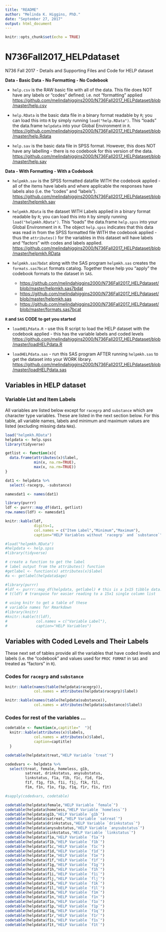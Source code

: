 ```yaml
---
title: "README"
author: "Melinda K. Higgins, PhD."
date: "September 27, 2017"
output: html_document
---
```


```r
knitr::opts_chunk$set(echo = TRUE)
```

# N736Fall2017_HELPdataset

N736 Fall 2017 - Details and Supporting Files and Code for HELP dataset

**Data - Basic Data - No Formatting - No Codebook**

* `help.csv` is the RAW basic file with all of the data. This file does NOT have any labels or "codes" defined; i.e. not "formatting" applied [https://github.com/melindahiggins2000/N736Fall2017_HELPdataset/blob/master/help.csv](https://github.com/melindahiggins2000/N736Fall2017_HELPdataset/blob/master/help.csv)

* `help.RData` is the basic data file in a binary format readable by `R`; you can load this into `R` by simply running `load("help.RData")`. This "loads" the data.frame `helpdata` into your Global Environment in `R`. [https://github.com/melindahiggins2000/N736Fall2017_HELPdataset/blob/master/help.Rdata](https://github.com/melindahiggins2000/N736Fall2017_HELPdataset/blob/master/help.Rdata)

* `help.sav` is the basic data file in SPSS format. However, this does NOT have any labelling - there is no codebook for this version of the data. [https://github.com/melindahiggins2000/N736Fall2017_HELPdataset/blob/master/help.sav](https://github.com/melindahiggins2000/N736Fall2017_HELPdataset/blob/master/help.sav)

**Data - With Formatting - With a Codebook**

* `helpmkh.sav` is the SPSS formatted datafile WITH the codebook applied - all of the items have labels and where applicable the responses have labels also (i.e. the "codes" and "labels"). [https://github.com/melindahiggins2000/N736Fall2017_HELPdataset/blob/master/helpmkh.sav](https://github.com/melindahiggins2000/N736Fall2017_HELPdataset/blob/master/helpmkh.sav)

* `helpmkh.RData` is the dataset WITH Labels applied in a binary format readable by `R`; you can load this into `R` by simply running `load("helpmkh.RData")`. This "loads" the data.frame `help.spss` into your Global Environment in `R`. The object `help.spss` indicates that this data was read in from the SPSS formatted file WITH the codebook applied - thus the `attributes()` for the variables in this dataset will have labels and "factors" with codes and labels applied. [https://github.com/melindahiggins2000/N736Fall2017_HELPdataset/blob/master/helpmkh.RData](https://github.com/melindahiggins2000/N736Fall2017_HELPdataset/blob/master/helpmkh.RData)

* `helpmkh.sas7bdat` along with the SAS program `helpmkh.sas` creates the `formats.sas7bcat` formats catalog. Together these help you "apply" the codebook formats to the dataset in `SAS`.
    - [https://github.com/melindahiggins2000/N736Fall2017_HELPdataset/blob/master/helpmkh.sas7bdat](https://github.com/melindahiggins2000/N736Fall2017_HELPdataset/blob/master/helpmkh.sas7bdat)
    - [https://github.com/melindahiggins2000/N736Fall2017_HELPdataset/blob/master/helpmkh.sas](https://github.com/melindahiggins2000/N736Fall2017_HELPdataset/blob/master/helpmkh.sas)
    - [https://github.com/melindahiggins2000/N736Fall2017_HELPdataset/blob/master/formats.sas7bcat](https://github.com/melindahiggins2000/N736Fall2017_HELPdataset/blob/master/formats.sas7bcat)

**`R` and `SAS` CODE to get you started**

* `loadHELPdata.R` - use this R script to load the HELP dataset with the codebook applied - this has the variable labels and coded levels [https://github.com/melindahiggins2000/N736Fall2017_HELPdataset/blob/master/loadHELPdata.R](https://github.com/melindahiggins2000/N736Fall2017_HELPdataset/blob/master/loadHELPdata.R)

* `loadHELPdata.sas` - run this SAS program AFTER running `helpmkh.sas` to get the dataset into your WORK library. [https://github.com/melindahiggins2000/N736Fall2017_HELPdataset/blob/master/loadHELPdata.sas](https://github.com/melindahiggins2000/N736Fall2017_HELPdataset/blob/master/loadHELPdata.sas)

## Variables in HELP dataset 

### Variable List and Item Labels

All variables are listed below except for `racegrp` and `substance` which are character type variables. These are listed in the next section below. For this table, all variable names, labels and minimum and maximum values are listed (excluding missing data `NA`s).

```r
load("helpmkh.RData")
helpdata <- help.spss
library(tidyverse)

getlist <- function(x){
  data.frame(attributes(x)$label,
             min(x, na.rm=TRUE),
             max(x, na.rm=TRUE))
}

dat1 <- helpdata %>%
  select(-racegrp, -substance)

namesdat1 <- names(dat1)

library(purrr)
ldf <- purrr::map_df(dat1, getlist)
row.names(ldf) <- namesdat1

knitr::kable(ldf,
             digits=1,
             col.names = c("Item Label","Minimum","Maximum"),
             caption="HELP Variables without `racegrp` and `substance`")

```




```r
#load("helpmkh.RData")
#helpdata <- help.spss
#library(tidyverse)

# create a function to get the label
# label output from the attributes() function
#getlabel <- function(x) attributes(x)$label
#a <- getlabel(helpdata$age)

#library(purrr)
#ldf <- purrr::map_df(helpdata, getlabel) # this is a 1x15 tibble data.frame
# t(ldf) # transpose for easier reading to a 15x1 single column list

# using knitr to get a table of these
# variable names for Rmarkdown
#library(knitr)
#knitr::kable(t(ldf),
#             col.names = c("Variable Label"),
#             caption="HELP Variables")
```

## Variables with Coded Levels and Their Labels

These next set of tables provide all the variables that have coded levels and labels (i.e. the "codebook" and values used for `PROC FORMAT` in `SAS` and treated as "factors" in `R`).

### Codes for `racegrp` and `substance`

```r

knitr::kable(names(table(helpdata$racegrp)),
             col.names = attributes(helpdata$racegrp)$label)

knitr::kable(names(table(helpdata$substance)),
             col.names = attributes(helpdata$substance)$label)
```

### Codes for rest of the variables ...

```r
codetable <- function(x,captitle="  "){
  knitr::kable(attributes(x)$labels,
             col.names = attributes(x)$label,
             caption=captitle)
  }

codetable(helpdata$treat,"HELP Variable `treat`")

codedvars <- helpdata %>%
  select(treat, female, homeless, g1b, 
         satreat, drinkstatus, anysubstatus,
         linkstatus, f1a, f1b, f1c, f1d, f1e,
         f1f, f1g, f1h, f1i, f1j, f1k, f1l,
         f1m, f1n, f1o, f1p, f1q, f1r, f1s, f1t)

#sapply(codedvars, codetable)

codetable(helpdata$female,"HELP Variable `female`")
codetable(helpdata$homeless,"HELP Variable `homeless`")
codetable(helpdata$g1b,"HELP Variable `g1b`")
codetable(helpdata$satreat,"HELP Variable `satreat`")
codetable(helpdata$drinkstatus,"HELP Variable `drinkstatus`")
codetable(helpdata$anysubstatus,"HELP Variable `anysubstatus`")       
codetable(helpdata$linkstatus,"HELP Variable `linkstatus`")
codetable(helpdata$f1a,"HELP Variable `f1a`")
codetable(helpdata$f1b,"HELP Variable `f1b`")
codetable(helpdata$f1c,"HELP Variable `f1c`")
codetable(helpdata$f1d,"HELP Variable `f1d`")
codetable(helpdata$f1e,"HELP Variable `f1e`")        
codetable(helpdata$f1f,"HELP Variable `f1f`")
codetable(helpdata$f1g,"HELP Variable `f1g`")
codetable(helpdata$f1h,"HELP Variable `f1h`")
codetable(helpdata$f1i,"HELP Variable `f1i`")
codetable(helpdata$flj,"HELP Variable `flj`")
codetable(helpdata$f1k,"HELP Variable `f1k`")
codetable(helpdata$f1l,"HELP Variable `f1l`")         
codetable(helpdata$f1m,"HELP Variable `f1m`")
codetable(helpdata$f1n,"HELP Variable `f1n`")
codetable(helpdata$f1o,"HELP Variable `f1o`")
codetable(helpdata$f1p,"HELP Variable `f1p`")
codetable(helpdata$f1q,"HELP Variable `f1q`")
codetable(helpdata$f1r,"HELP Variable `f1r`")
codetable(helpdata$f1s,"HELP Variable `f1s`")
codetable(helpdata$f1t,"HELP Variable `f1t`")
```


